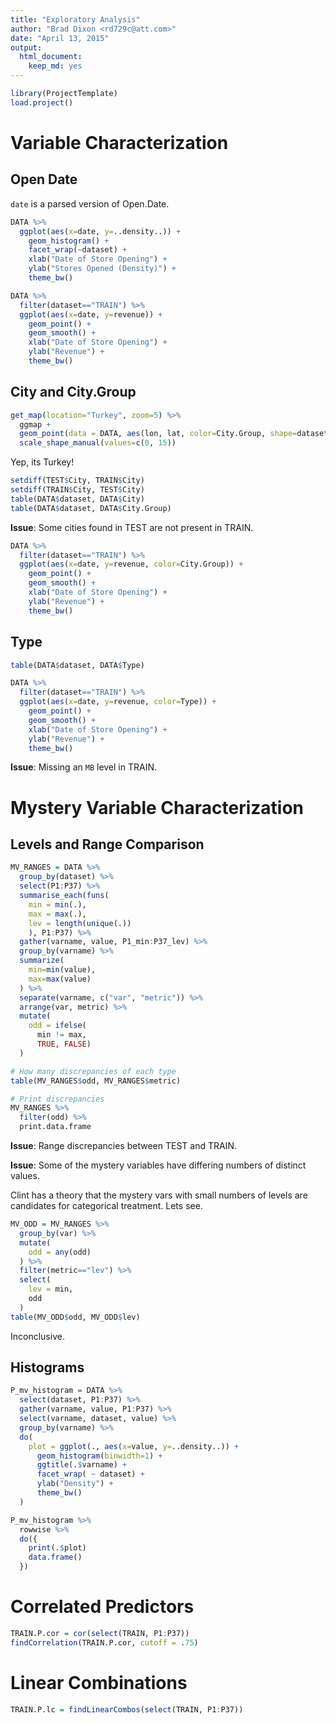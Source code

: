 ```yaml
---
title: "Exploratory Analysis"
author: "Brad Dixon <rd729c@att.com>"
date: "April 13, 2015"
output:
  html_document:
    keep_md: yes
---
```


```r
library(ProjectTemplate)
load.project()
```

# Variable Characterization

## Open Date

`date` is a parsed version of Open.Date.

```r
DATA %>%
  ggplot(aes(x=date, y=..density..)) +
    geom_histogram() +
    facet_wrap(~dataset) +
    xlab("Date of Store Opening") +
    ylab("Stores Opened (Density)") +
    theme_bw()
```

```r
DATA %>%
  filter(dataset=="TRAIN") %>%
  ggplot(aes(x=date, y=revenue)) +
    geom_point() +
    geom_smooth() +
    xlab("Date of Store Opening") +
    ylab("Revenue") +
    theme_bw()
```

## City and City.Group

```r
get_map(location="Turkey", zoom=5) %>%
  ggmap +
  geom_point(data = DATA, aes(lon, lat, color=City.Group, shape=dataset), position = "jitter", size=2) +
  scale_shape_manual(values=c(0, 15))
```

Yep, its Turkey!

```r
setdiff(TEST$City, TRAIN$City)
setdiff(TRAIN$City, TEST$City)
table(DATA$dataset, DATA$City)
table(DATA$dataset, DATA$City.Group)
```

**Issue**: Some cities found in TEST are not present in TRAIN.

```r
DATA %>%
  filter(dataset=="TRAIN") %>%
  ggplot(aes(x=date, y=revenue, color=City.Group)) +
    geom_point() +
    geom_smooth() +
    xlab("Date of Store Opening") +
    ylab("Revenue") +
    theme_bw()
```

## Type

```r
table(DATA$dataset, DATA$Type)
```

```r
DATA %>%
  filter(dataset=="TRAIN") %>%
  ggplot(aes(x=date, y=revenue, color=Type)) +
    geom_point() +
    geom_smooth() +
    xlab("Date of Store Opening") +
    ylab("Revenue") +
    theme_bw()

```

**Issue**: Missing an `MB` level in TRAIN.

# Mystery Variable Characterization

## Levels and Range Comparison

```r
MV_RANGES = DATA %>%
  group_by(dataset) %>%
  select(P1:P37) %>%
  summarise_each(funs(
    min = min(.),
    max = max(.),
    lev = length(unique(.))
    ), P1:P37) %>%
  gather(varname, value, P1_min:P37_lev) %>%
  group_by(varname) %>%
  summarize(
    min=min(value),
    max=max(value)
  ) %>%
  separate(varname, c("var", "metric")) %>%
  arrange(var, metric) %>%
  mutate(
    odd = ifelse(
      min != max,
      TRUE, FALSE)
  )

# How many discrepancies of each type
table(MV_RANGES$odd, MV_RANGES$metric)

# Print discrepancies
MV_RANGES %>%
  filter(odd) %>%
  print.data.frame
```

**Issue**: Range discrepancies between TEST and TRAIN.

**Issue**: Some of the mystery variables have differing numbers of distinct values.

Clint has a theory that the mystery vars with small numbers of levels
are candidates for categorical treatment. Lets see.

```r
MV_ODD = MV_RANGES %>%
  group_by(var) %>%
  mutate(
    odd = any(odd)
  ) %>%
  filter(metric=="lev") %>%
  select(
    lev = min,
    odd
  )
table(MV_ODD$odd, MV_ODD$lev)
```

Inconclusive.

## Histograms

```r
P_mv_histogram = DATA %>%
  select(dataset, P1:P37) %>%
  gather(varname, value, P1:P37) %>%
  select(varname, dataset, value) %>%
  group_by(varname) %>%
  do(
    plot = ggplot(., aes(x=value, y=..density..)) +
      geom_histogram(binwidth=1) +
      ggtitle(.$varname) +
      facet_wrap( ~ dataset) +
      ylab("Density") +
      theme_bw()
  )

P_mv_histogram %>%
  rowwise %>%
  do({
    print(.$plot)
    data.frame()
  })
```

# Correlated Predictors

```r
TRAIN.P.cor = cor(select(TRAIN, P1:P37))
findCorrelation(TRAIN.P.cor, cutoff = .75)
```

# Linear Combinations
```r
TRAIN.P.lc = findLinearCombos(select(TRAIN, P1:P37))
```